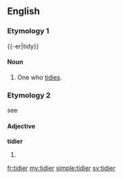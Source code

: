 ==English==

===Etymology 1===
{{-er|tidy}}

====Noun====
{{en-noun}}

# One who [[tidy|tidies]].

===Etymology 2===
see {{term|tidy|lang=en}}

====Adjective====
'''tidier'''

# {{comparative of|tidy}}

[[fr:tidier]]
[[my:tidier]]
[[simple:tidier]]
[[sv:tidier]]